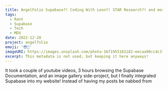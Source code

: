 ```yaml
---
title: AngelFolio Supabase?! Coding With Leon?! STAR Research?! and more
tags:
  - Rant
  - Supabase
  - Tech
  - MDX
date: 2022-12-28
project: angelfolio
emoji: '😎📃'
imageURI: https://images.unsplash.com/photo-1671955101182-eecaa90cc4c3?ixlib=rb-4.0.3&ixid=MnwxMjA3fDB8MHxwaG90by1wYWdlfHx8fGVufDB8fHx8&auto=format&fit=crop&w=871&q=80
excerpt: This metadata is not used, but keeping it here anyways!
---
```


It took a couple of youtube videos, 3 hours browsing the Supabase Documentation, and an image gallery side-project, but I finally integrated Supabase into my website! Instead of having my posts be nabbed from